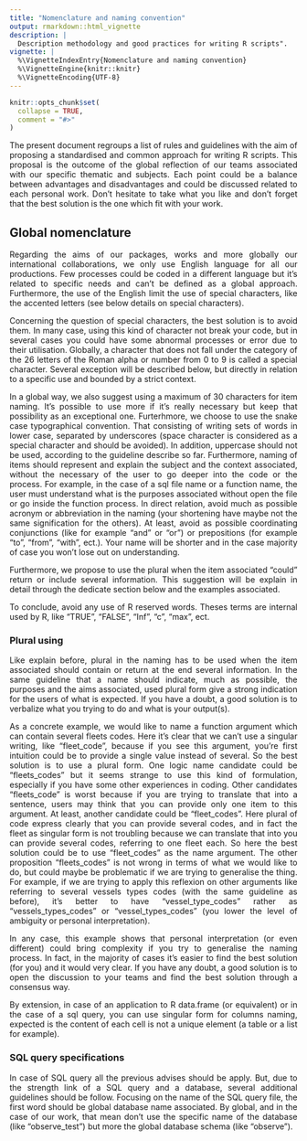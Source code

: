 ```yaml
---
title: "Nomenclature and naming convention"
output: rmarkdown::html_vignette
description: |
  Description methodology and good practices for writing R scripts".
vignette: |
  %\VignetteIndexEntry{Nomenclature and naming convention}
  %\VignetteEngine{knitr::knitr}
  %\VignetteEncoding{UTF-8}
---
```


```r
knitr::opts_chunk$set(
  collapse = TRUE,
  comment = "#>"
)
```

<div style="text-align: justify">

The present document regroups a list of rules and guidelines with the aim of proposing a standardised and common approach for writing R scripts. This proposal is the outcome of the global reflection of our teams associated with our specific thematic and subjects. Each point could be a balance between advantages and disadvantages and could be discussed related to each personal work. Don't hesitate to take what you like and don't forget that the best solution is the one which fit with your work.

## Global nomenclature

Regarding the aims of our packages, works and more globally our international collaborations, we only use English language for all our productions. Few processes could be coded in a different language but it's related to specific needs and can't be defined as a global approach. Furthermore, the use of the English limit  the use of special characters, like the accented letters (see below details on special characters).

Concerning the question of special characters, the best solution is to avoid them. In many case, using this kind of character not break your code, but in several cases you could have some abnormal processes or error due to their utilisation. Globally, a character that does not fall under the category of the 26 letters of the Roman alpha or number from 0 to 9 is called a special character. Several exception will be described below, but directly in relation to a specific use and bounded by a strict context.

In a global way, we also suggest using a maximum of 30 characters for item naming. It's possible to use more if it's really necessary but keep that possibility as an exceptional one. Furterhmore, we choose to use the snake case typographical convention. That consisting of writing sets of words in lower case, separated by underscores (space character is considered as a special character and should be avoided). In addition, uppercase should not be used, according to the guideline describe so far. Furthermore, naming of items should represent and explain the subject and the context associated, without the necessary of the user to go deeper into the code or the process. For example, in the case of a sql file name or a function name, the user must understand what is the purposes associated without open the file or go inside the function process. In direct relation, avoid much as possible acronym or abbreviation in the naming (your shortening have maybe not the same signification for the others). At least, avoid as possible coordinating conjunctions (like for example "and" or "or") or prepositions (for example "to", "from", "with", ect.). Your name will be shorter and in the case majority of case you won't lose out on understanding.

Furthermore, we propose to use the plural when the item associated "could" return or include several information. This suggestion will be explain in detail through the dedicate section below and the examples associated.

To conclude, avoid any use of R reserved words. Theses terms are internal used by R, like "TRUE", "FALSE", "Inf", "c", "max", ect.

### Plural using

Like explain before, plural in the naming has to be used when the item associated should contain or return at the end several information. In the same guideline that a name should indicate, much as possible, the purposes and the aims associated, used plural form give a strong indication for the users of what is expected. If you have a doubt, a good solution is to verbalize what you trying to do and what is your output(s).

As a concrete example, we would like to name a function argument which can contain several fleets codes. Here it's clear that we can't use a singular writing, like "fleet_code", because if you see this argument, you're first intuition could be to provide a single value instead of several. So the best solution is to use a plural form. One logic name candidate could be "fleets_codes" but it seems strange to use this kind of formulation, especially if you have some other experiences in coding. Other candidates "fleets_code" is worst because if you are trying to translate that into a sentence, users may think that you can provide only one item to this argument. At least, another candidate could be "fleet_codes". Here plural of code express clearly that you can provide several codes, and in fact the fleet as singular form is not troubling because we can translate that into you can provide several codes, referring to one fleet each. So here the best solution could be to use "fleet_codes" as the name argument. The other proposition "fleets_codes" is not wrong in terms of what we would like to do, but could maybe be problematic if we are trying to generalise the thing. For example, if we are trying to apply this reflexion on other arguments like referring to several vessels types codes (with the same guideline as before), it's better to have "vessel_type_codes" rather as "vessels_types_codes" or "vessel_types_codes" (you lower the level of ambiguity or personal interpretation).

In any case, this example shows that personal interpretation (or even different) could bring complexity if you try to generalise the naming process. In fact, in the majority of cases it's easier to find the best solution (for you) and it would very clear. If you have any doubt, a good solution is to open the discussion to your teams and find the best solution through a consensus way.

By extension, in case of an application to R data.frame (or equivalent) or in the case of a sql query, you can use singular form for columns naming, expected is the content of each cell is not a unique element (a table or a list for example).

### SQL query specifications

In case of SQL query all the previous advises should be apply. But, due to the strength link of a SQL query and a database, several additional guidelines should be follow. Focusing on the name of the SQL query file, the first word should be global database name associated. By global, and in the case of our work, that mean don't use the specific name of the database (like "observe_test") but more the global database schema (like "observe"). 

### 

</div>
